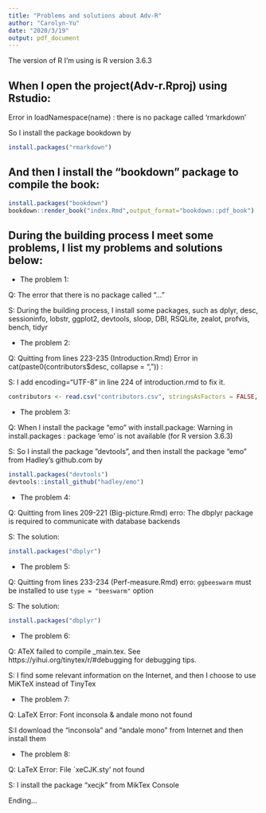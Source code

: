 ```yaml
---
title: "Problems and solutions about Adv-R"
author: "Carolyn-Yu"
date: "2020/3/19"
output: pdf_document
---
```


The version of R I'm using is R version 3.6.3

## When I open the project(Adv-r.Rproj) using Rstudio:  
Error in loadNamespace(name) : there is no package called ‘rmarkdown’

So I install the package bookdown by
```r
install.packages("rmarkdown")
```

## And then I install the “bookdown” package to compile the book:
```r
install.packages("bookdown")
bookdown::render_book("index.Rmd",output_format="bookdown::pdf_book")
```

## During the building process I meet some problems, I list my problems and solutions below:

* The problem 1:   

Q: The error that there is no package called “…”

S: During the building process, I install some packages, such as dplyr, desc, sessioninfo, lobstr, ggplot2, devtools, sloop, DBI, RSQLite, zealot, profvis, bench, tidyr
  
  
* The problem 2:    

Q: Quitting from lines 223-235 (Introduction.Rmd) 
Error in cat(paste0(contributors$desc, collapse = ", ")) :

S: I add encoding="UTF-8" in line 224 of introduction.rmd to fix it.
```r
contributors <- read.csv("contributors.csv", stringsAsFactors = FALSE, encoding = "UTF-8")
```
  
  
* The problem 3:    

Q: When I install the package “emo” with install.package:
Warning in install.packages :
  package ‘emo’ is not available (for R version 3.6.3)

S: So I install the package ”devtools”, and then install the package “emo” from Hadley's github.com by
```r
install.packages("devtools")
devtools::install_github("hadley/emo")
```
  
  
* The problem 4:    

Q: Quitting from lines 209-221 (Big-picture.Rmd) 
erro: The dbplyr package is required to communicate with database backends

S: The solution:
```r
install.packages("dbplyr")
```
  
  
* The problem 5:    

Q: Quitting from lines 233-234 (Perf-measure.Rmd) 
erro: `ggbeeswarm` must be installed to use `type = "beeswarm"` option

S: The solution:
```r
install.packages("dbplyr")
```
  
  
* The problem 6:    

Q: ATeX failed to compile _main.tex. See https://yihui.org/tinytex/r/#debugging for debugging tips.

S: I find some relevant information on the Internet, and then I choose to use MiKTeX instead of TinyTex
  
  
* The problem 7:    

Q: LaTeX Error: Font inconsola & andale mono not found

S:I download the “inconsola” and “andale mono” from Internet and then install them
  
  
* The problem 8:   

Q: LaTeX Error: File `xeCJK.sty' not found

S: I install the package “xecjk” from MikTex Console
  
   
Ending...
